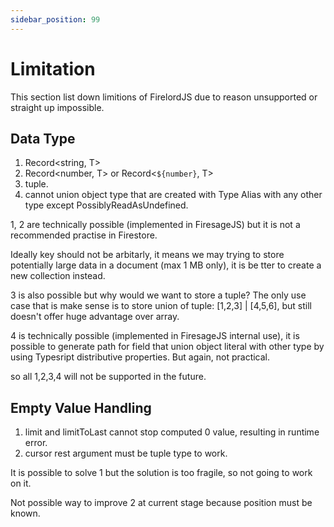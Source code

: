 ```yaml
---
sidebar_position: 99
---
```


# Limitation

This section list down limitions of FirelordJS due to reason unsupported or straight up impossible.

## Data Type

1. Record<string, T>
2. Record<number, T> or Record<`${number}`, T>
3. tuple.
4. cannot union object type that are created with Type Alias with any other type except PossiblyReadAsUndefined.

1, 2 are technically possible (implemented in FiresageJS) but it is not a recommended practise in Firestore.

Ideally key should not be arbitarly, it means we may trying to store potentially large data in a document (max 1 MB only), it is be tter to create a new collection instead.

3 is also possible but why would we want to store a tuple? The only use case that is make sense is to store union of tuple: [1,2,3] | [4,5,6], but still doesn't offer huge advantage over array.

4 is technically possible (implemented in FiresageJS internal use), it is possible to generate path for field that union object literal with other type by using Typesript distributive properties. But again, not practical.

so all 1,2,3,4 will not be supported in the future.

## Empty Value Handling

1. limit and limitToLast cannot stop computed 0 value, resulting in runtime error.
2. cursor rest argument must be tuple type to work.

It is possible to solve 1 but the solution is too fragile, so not going to work on it.

Not possible way to improve 2 at current stage because position must be known.
